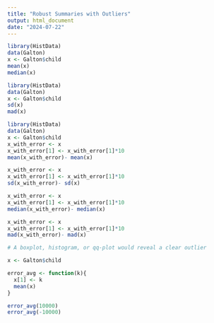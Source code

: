 ---
title: "Robust Summaries with Outliers"
output: html_document
date: "2024-07-22"
---

```{r}

library(HistData)
data(Galton)
x <- Galton$child
mean(x)
median(x)

library(HistData)
data(Galton)
x <- Galton$child
sd(x)
mad(x)

library(HistData)
data(Galton)
x <- Galton$child
x_with_error <- x
x_with_error[1] <- x_with_error[1]*10
mean(x_with_error)- mean(x)

x_with_error <- x
x_with_error[1] <- x_with_error[1]*10
sd(x_with_error)- sd(x)

x_with_error <- x
x_with_error[1] <- x_with_error[1]*10
median(x_with_error)- median(x)

x_with_error <- x
x_with_error[1] <- x_with_error[1]*10
mad(x_with_error)- mad(x)

# A boxplot, histogram, or qq-plot would reveal a clear outlier

x <- Galton$child

error_avg <- function(k){
  x[1] <- k
  mean(x)
}

error_avg(10000)
error_avg(-10000)














```

